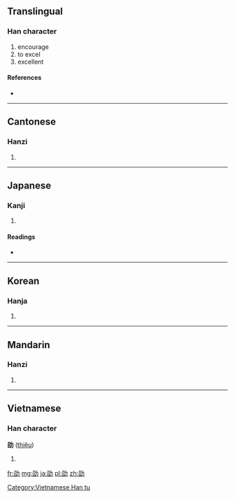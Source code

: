 ==Translingual==

===Han character===
{{Han char|rn=19|rad=力|as=05|sn=7|four=1462<sub>7</sub>|canj=尸口大尸 (SRKS)}}

# encourage
# to excel
# excellent

====References====
* {{Han ref|kx=0147.020|dkj=02318|dj=0331.050|hdz=10369.050|uh=52AD|ud=21165|bh=CA6F|bd=51823}}

----

==Cantonese==

===Hanzi===
{{yue-hanzi|jyut=|y=siu6}}

# {{defn|lang=yue|sort=力05}}

----

==Japanese==

===Kanji===
{{ja-kanji|grade=|rs=力05}}

# {{defn|lang=ja|sort=力05}}

====Readings====
* {{ja-readings|on=[[しょう]] (shō)|kun=[[つとめる]] (tsutomeru)}}

----

==Korean==

===Hanja===
{{ko-hanja|hangeul=초|rv=cho|mr=ch'o}}

# {{defn|lang=ko|sort=力05}}

----

==Mandarin==

===Hanzi===
{{cmn-hanzi|pin=[[shào]] ([[shao4]])|wg=shao<sup>4</sup>}}

# {{defn|lang=cmn|sort=力05}}

----

==Vietnamese==

===Han character===
'''劭''' ([[thiệu]])

# {{defn|lang=vi}}

[[Category:Vietnamese Han tu]]

[[fr:劭]]
[[mg:劭]]
[[ja:劭]]
[[pl:劭]]
[[zh:劭]]